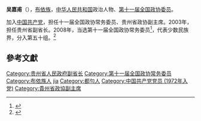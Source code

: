 '''吴嘉甫'''（{{bd|1948年||}}），[[布依族|布依族]]，[[中华人民共和国|中华人民共和国]]政治人物、[[第十一届全国政协委员|第十一届全国政协委员]]。

加入[[中国共产党|中国共产党]]，担任十一届全国政协常务委员、贵州省政协副主席。2003年，担任贵州省副省长。2008年，当选第十一届全国政协常务委员<ref>{{cite news|title=第十一届全国政协委员名单|url=http://www.indaa.com.cn/zt/2009qglh/zxzs/200903/t20090303_127573.html|accessdate=2013-04-09|newspaper=新华社北京1月25日电 中国人民政治协商会议第十一届全国委员会委员名单(共2237人，2008年1月25日政协第十届全国委员会常务委员会第二十次会议通过)|date=2008年1月25日|deadurl=yes|archiveurl=https://web.archive.org/web/20130928014403/http://www.indaa.com.cn/zt/2009qglh/zxzs/200903/t20090303_127573.html|archivedate=2013年9月28日}}</ref>，代表少数民族界，分入第五十组。<ref>{{cite news|title=全国政协信息-吴嘉甫|url=http://www.cppcc.gov.cn/CMS/wylibary/showJcwyxtInfoWylibary.action?tabJcwyxt.guid=11W0017500&wytype=wjwy|accessdate=2013-04-11|newspaper=全国政协委员会|archive-date=2014-09-07|archive-url=https://web.archive.org/web/20140907122048/http://www.cppcc.gov.cn/CMS/wylibary/showJcwyxtInfoWylibary.action?tabJcwyxt.guid=11W0017500&wytype=wjwy|dead-url=no}}</ref>

==參考文獻==
{{reflist}}
{{中国政治人物小作品}}
{{DEFAULTSORT:wu jiafu}}
[[Category:贵州省人民政府副省长|Category:贵州省人民政府副省长]]
[[Category:第十一届全国政协常务委员|Category:第十一届全国政协常务委员]]
[[Category:布依族人|Category:布依族人]]
[[Category:吴姓|jia]]
[[Category:都勻人|Category:都勻人]]
[[Category:中国共产党党员_(1972年入党)|Category:中国共产党党员 (1972年入党)]]
[[Category:貴州省政協副主席|Category:貴州省政協副主席]]
